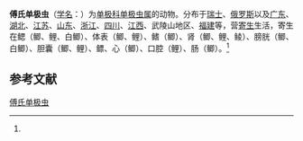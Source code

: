 {{Speciesbox
| name = 傅氏单极虫
| status = 
| status_system = 
| image = 
| genus = Thelohanellus
| species = fuhrmanni
| authority = (Auerbach, 1909)<ref name='id9718'>{{cite web| url =http://www.bioinfo.cn/db05/BjdwSpecies.php?action=view&id=9718| title =傅氏单极虫| work =《中国动物物种编目数据库》| publisher =中国科学院微生物研究所| author =中国科学院动物研究所| accessdate =2009-04-16| deadurl =yes| archiveurl =https://web.archive.org/web/20131203122335/http://www.bioinfo.cn/db05/BjdwSpecies.php?action=view| archivedate =2013-12-03}}</ref>
}}

'''傅氏单极虫'''（[[学名|学名]]：{{lang|la|''Thelohanellus fuhrmanni''}}）为[[单极科|单极科]][[单极虫属|单极虫属]]的动物。分布于[[瑞士|瑞士]]、[[俄罗斯|俄罗斯]]以及[[广东|广东]]、[[湖北|湖北]]、[[江苏|江苏]]、[[山东|山东]]、[[浙江|浙江]]、[[四川|四川]]、[[江西|江西]]、武陵山地区、[[福建|福建]]等，营[[寄生|寄生]]生活，寄生在鳃（鲫、鲤、白鲫）、体表（鲫、鲤）、鳍（鲫）、肾（鲫、鲤、鲮）、膀胱（鲫、白鲫）、胆囊（鲫、鲤）、鳔、心（鲫）、口腔（鲤）、肠（鲫）。<ref name='id9718'/>

== 参考文献 ==
{{reflist}}

{{Wikispecies|Thelohanellus fuhrmanni}}

[[Category:单极虫属|傅氏单极虫]]


{{Cnidarian-stub}}